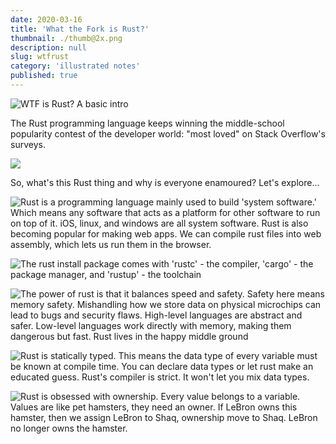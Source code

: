 ```yaml
---
date: 2020-03-16
title: 'What the Fork is Rust?'
thumbnail: ./thumb@2x.png
description: null
slug: wtfrust
category: 'illustrated notes'
published: true
---
```


![WTF is Rust? A basic intro](./WTFRust_1.png)

The Rust programming language keeps winning the middle-school popularity contest of the developer world: "most loved" on Stack Overflow's surveys.

![](./stackoverflow.png)

So, what's this Rust thing and why is everyone enamoured? Let's explore...

![Rust is a programming language mainly used to build 'system software.' Which means any software that acts as a platform for other software to run on top of it. iOS, linux, and windows are all system software. Rust is also becoming popular for making web apps. We can compile rust files into web assembly, which lets us run them in the browser.](./WTFRust_2.png)

![The rust install package comes with 'rustc' - the compiler, 'cargo' - the package manager, and 'rustup' - the toolchain](./WTFRust_3.png)

![The power of rust is that it balances speed and safety. Safety here means memory safety. Mishandling how we store data on physical microchips can lead to bugs and security flaws. High-level languages are abstract and safer. Low-level languages work directly with memory, making them dangerous but fast. Rust lives in the happy middle ground](./WTFRust_4.png)

![Rust is statically typed. This means the data type of every variable must be known at compile time. You can declare data types or let rust make an educated guess. Rust's compiler is strict. It won't let you mix data types.](./WTFRust_5.png)

![Rust is obsessed with ownership. Every value belongs to a variable. Values are like pet hamsters, they need an owner. If LeBron owns this hamster, then we assign LeBron to Shaq, ownership move to Shaq. LeBron no longer owns the hamster.](./WTFRust_6.png)

